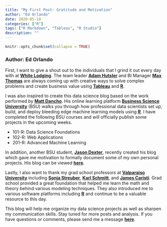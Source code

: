 ```yaml
---
title: "My First Post: Gratitude and Motivation"
author: "Ed Orlando"
date: 2020-05-10
categories: ["R"]
tags: ["R Markdown", "Tableau", "R Studio"]
description: ""
---
```


```r
knitr::opts_chunk$set(collapse = TRUE)
```

### Author: Ed Orlando

First, I want to give a shout out to the individuals that I grind it out every day with at **[White Lodging](<https://www.whitelodging.com/>)**.  The team leader **[Adam Hutsler](<https://www.linkedin.com/in/adam-hutsler-a9104038/>)** and BI Manager **[Max Thomas](<https://www.linkedin.com/in/max-thomas-917291a1/>)** are always coming up with creative ways to solve complex problems and create business value using **[Tableau](<https://www.tableau.com/>)** and **[R](<https://rstudio.com/>)**. 

I was also inspired to create this data science blog based on the work performed by **[Matt Dancho](<https://www.linkedin.com/in/mattdancho/>)**.  His online learning platform **[Business Science University](<https://www.business-science.io/>)** (BSU) walks you through how professional data scientists set up, build, and deploy bleeding edge machine learning models using **[R](<https://rstudio.com/>)**.  I have completed the following BSU courses and will officially publish some projects in the upcoming weeks.

* 101-R: Data Science Foundations
* 102-R: Web Applications
* 201-R: Advanced Machine Learning

In addition, another BSU student, **[Jason Dexter](<https://www.linkedin.com/in/jdex/>)**, recently created his blog which gave me motivation to formally document some of my own personal projects.  His blog can be viewed **[here](<https://www.exploringdata.org/>)**.

Lastly, I also want to thank my grad school professors at **[Valparaiso University](<https://www.valpo.edu/>)** including **[Sonja Streuber](<https://www.linkedin.com/in/verbalicon/>)**, **[Karl Schmitt](<https://www.linkedin.com/in/karl-schmitt-83365b29/>)**, and **[James Caristi](<https://www.linkedin.com/in/james-caristi-5049a12/>)**.  Grad school provided a great foundation that helped me learn the math and theory behind various modeling techniques.  They also introduced me to various software platforms including **[R](<https://rstudio.com/>)** and continue to be a valuable resource to this day.

This blog will help me organize my data science projects as well as sharpen my communication skills.  Stay tuned for more posts and analysis.  If you have questions or comments, please send me a message **[here](<https://www.linkedin.com/in/edorlando07/>)**.





